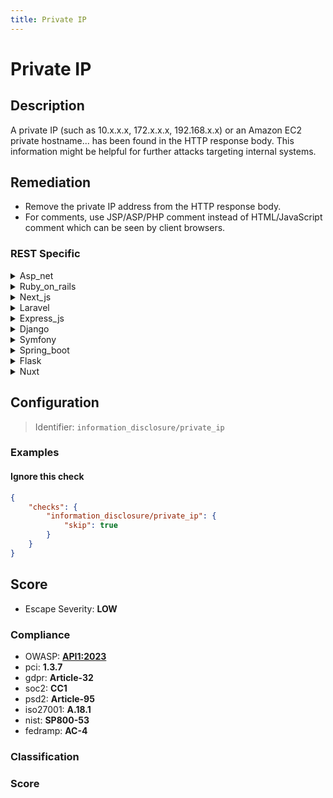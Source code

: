 ```yaml
---
title: Private IP
---
```


# Private IP

## Description

A private IP (such as 10.x.x.x, 172.x.x.x, 192.168.x.x) or an Amazon EC2 private hostname... has been found in the HTTP response body.
This information might be helpful for further attacks targeting internal systems.


## Remediation

* Remove the private IP address from the HTTP response body.
* For comments, use JSP/ASP/PHP comment instead of HTML/JavaScript comment which can be seen by client browsers.



### REST Specific

<details>
    <summary>Asp_net</summary>

Ensure that any sensitive information, including private IP addresses, is not included in the HTTP response body. Review your code to remove any hardcoded IP addresses or hostnames. If internal IPs need to be shared between backend services, use secure methods such as environment variables or configuration files with proper access controls. Additionally, implement proper error handling to prevent leakage of such information in error messages.

</details>

<details>
    <summary>Ruby_on_rails</summary>

In Ruby on Rails, ensure that any sensitive information, including private IP addresses, is not included in the HTTP response body. Use environment variables or Rails secrets to manage internal data and apply filters in your controllers or views to prevent accidental exposure. Additionally, configure your logging to avoid recording private IPs.

</details>

<details>
    <summary>Next_js</summary>

Ensure that server-side code does not include private IP addresses or sensitive hostnames in the HTTP response body. Review and sanitize any data sent to the client in Next.js pages or API routes. Use environment variables for sensitive data and avoid exposing them to the frontend.

</details>

<details>
    <summary>Laravel</summary>

To prevent the exposure of private IP addresses in HTTP responses within a Laravel application, ensure that any debug or error messages are properly sanitized before being sent to the client. Configure your logging settings to exclude sensitive information and use environment variables to manage configuration without hardcoding IP addresses. Additionally, consider implementing middleware that checks responses for private IP addresses and removes or obfuscates them before they reach the client.

</details>

<details>
    <summary>Express_js</summary>

To prevent private IP addresses from being exposed in the HTTP response body within an Express.js application, ensure that any sensitive information is not included in the response object. Use middleware to filter out private IPs from the response or avoid including any dynamic data that could potentially contain private IPs. Additionally, consider implementing a content security policy (CSP) to reduce the risk of information leakage.

</details>

<details>
    <summary>Django</summary>

To prevent the exposure of private IP addresses in the HTTP response body within a Django application, ensure that any templates or views do not include direct references to private IP addresses. Use environment variables or Django settings to manage internal URLs and IP addresses, and avoid hardcoding them in your codebase. Additionally, implement proper access controls and network security measures to restrict unauthorized access to internal resources.

</details>

<details>
    <summary>Symfony</summary>

In the Symfony framework, ensure that any sensitive information, including private IP addresses, is not included in the HTTP response body. Use Symfony's environment variables to manage configuration and avoid hardcoding sensitive data. Implement access controls and filters to prevent exposure of private network details to unauthorized users. Regularly review your code and use Symfony's security features to mitigate the risk of information leakage.

</details>

<details>
    <summary>Spring_boot</summary>

To prevent the exposure of private IP addresses in the HTTP response body within a Spring Boot application, ensure that any sensitive information is not included in the response objects. Use environment-specific configuration files or externalized configuration management to avoid hardcoding IP addresses. Implement proper logging to avoid inadvertently logging private IPs. Additionally, review your application's error handling to ensure that stack traces or error messages containing private IPs are not sent to the client.

</details>

<details>
    <summary>Flask</summary>

To prevent private IP addresses from being exposed in the HTTP response body within a Flask application, ensure that any templates or views do not include sensitive information. Use environment variables or configuration files to manage internal data, and avoid hardcoding IP addresses. Implement proper access controls and output encoding to safeguard against inadvertent data leaks. Additionally, consider using a proxy or firewall to filter outgoing data and monitor for unintentional disclosures.

</details>

<details>
    <summary>Nuxt</summary>

Ensure that server-side code does not include private IP addresses or sensitive hostnames in the HTTP response body. Review and sanitize any data sent to the client in Nuxt.js applications to prevent inadvertent exposure of internal network details.

</details>

## Configuration

> Identifier: `information_disclosure/private_ip`



### Examples



#### Ignore this check

```json
{
    "checks": {
        "information_disclosure/private_ip": {
            "skip": true
        }
    }
}
```




## Score

- Escape Severity: **<span className="low-severity">LOW</span>**

### Compliance

- OWASP: **[API1:2023](https://github.com/OWASP/API-Security/blob/master/editions/2023/en/0xa1-broken-object-level-authorization.md)**
- pci: **1.3.7**
- gdpr: **Article-32**
- soc2: **CC1**
- psd2: **Article-95**
- iso27001: **A.18.1**
- nist: **SP800-53**
- fedramp: **AC-4**

### Classification






### Score




